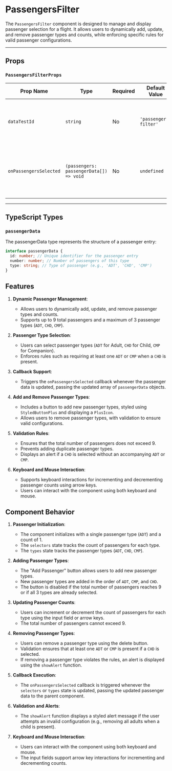  
 
<Meta of={PassengersFilter} />
 
# PassengersFilter

The `PassengersFilter` component is designed to manage and display passenger selection for a flight. It allows users to dynamically add, update, and remove passenger types and counts, while enforcing specific rules for valid passenger configurations.

---

## Props

### `PassengersFilterProps`

| Prop Name              | Type                                    | Required | Default Value         | Description                                                             |
| ---------------------- | --------------------------------------- | -------- | --------------------- | ----------------------------------------------------------------------- |
| `dataTestId`           | `string`                                | No       | `'passengers-filter'` | The `data-testid` attribute for the main container, useful for testing. |
| `onPassengersSelected` | `(passengers: passengerData[]) => void` | No       | `undefined`           | A callback function triggered whenever the passenger data is updated.   |

---

## TypeScript Types

### `passengerData`

The passengerData type represents the structure of a passenger entry:

```typescript
interface passengerData {
  id: number; // Unique identifier for the passenger entry
  number: number; // Number of passengers of this type
  type: string; // Type of passenger (e.g., 'ADT', 'CHD', 'CMP')
}
```

## Features

1. **Dynamic Passenger Management**:

   - Allows users to dynamically add, update, and remove passenger types and counts.
   - Supports up to 9 total passengers and a maximum of 3 passenger types (`ADT`, `CHD`, `CMP`).

2. **Passenger Type Selection**:

   - Users can select passenger types (`ADT` for Adult, `CHD` for Child, `CMP` for Companion).
   - Enforces rules such as requiring at least one `ADT` or `CMP` when a `CHD` is present.

3. **Callback Support**:

   - Triggers the `onPassengersSelected` callback whenever the passenger data is updated, passing the updated array of `passengerData` objects.

4. **Add and Remove Passenger Types**:

   - Includes a button to add new passenger types, styled using `StyledButtonPlus` and displaying a `PlusIcon`.
   - Allows users to remove passenger types, with validation to ensure valid configurations.

5. **Validation Rules**:

   - Ensures that the total number of passengers does not exceed 9.
   - Prevents adding duplicate passenger types.
   - Displays an alert if a `CHD` is selected without an accompanying `ADT` or `CMP`.

6. **Keyboard and Mouse Interaction**:
   - Supports keyboard interactions for incrementing and decrementing passenger counts using arrow keys.
   - Users can interact with the component using both keyboard and mouse.

## Component Behavior

1. **Passenger Initialization**:

   - The component initializes with a single passenger type (`ADT`) and a count of 1.
   - The `selectors` state tracks the count of passengers for each type.
   - The `types` state tracks the passenger types (`ADT`, `CHD`, `CMP`).

2. **Adding Passenger Types**:

   - The "Add Passenger" button allows users to add new passenger types.
   - New passenger types are added in the order of `ADT`, `CMP`, and `CHD`.
   - The button is disabled if the total number of passengers reaches 9 or if all 3 types are already selected.

3. **Updating Passenger Counts**:

   - Users can increment or decrement the count of passengers for each type using the input field or arrow keys.
   - The total number of passengers cannot exceed 9.

4. **Removing Passenger Types**:

   - Users can remove a passenger type using the delete button.
   - Validation ensures that at least one `ADT` or `CMP` is present if a `CHD` is selected.
   - If removing a passenger type violates the rules, an alert is displayed using the `showAlert` function.

5. **Callback Execution**:

   - The `onPassengersSelected` callback is triggered whenever the `selectors` or `types` state is updated, passing the updated passenger data to the parent component.

6. **Validation and Alerts**:

   - The `showAlert` function displays a styled alert message if the user attempts an invalid configuration (e.g., removing all adults when a child is present).

7. **Keyboard and Mouse Interaction**:
   - Users can interact with the component using both keyboard and mouse.
   - The input fields support arrow key interactions for incrementing and decrementing counts.
